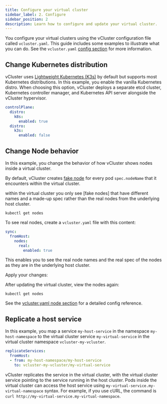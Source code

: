 ```yaml
---
title: Configure your virtual cluster
sidebar_label: 2. Configure
sidebar_position: 2
description: Learn how to configure and update your virtual cluster.
---
```




You configure your virtual clusters using the vCluster configuration file called `vcluster.yaml`. This guide includes some examples to illustrate what you can do. See the `vcluster.yaml` [config section](/vcluster-yaml/README.mdx) for more information.


## Change Kubernetes distribution

vCluster uses [Lightweight Kubernetes (K3s)](https://k3s.io/) by default but supports most Kubernetes distributions. In this example, you enable the vanilla Kubernetes distro. When choosing this option, vCluster deploys a separate etcd cluster, Kubernetes controller manager, and Kubernetes API server alongside the vCluster hypervisor.


```yaml
controlPlane:
  distro:
    k8s:
      enabled: true
  distro:
    k3s:
      enabled: false
```

<DeployChangesFrag/>


## Change Node behavior

In this example, you change the behavior of how vCluster shows nodes inside a virtual cluster.

By default, vCluster creates [fake node](/architecture/nodes.mdx) for every pod `spec.nodeName` that it encounters within the virtual cluster.

within the virtual cluster you only see [fake nodes] that have different names and a made-up spec rather than the real nodes from the underlying host cluster.

`kubectl get nodes`

To see real nodes, create a `vcluster.yaml` file with this content:

```yaml
sync:
  fromHost:
    nodes:
      real:
        enabled: true
```

This enables you to see the real node names and the real spec of the nodes as they are in the underlying host cluster.

Apply your changes:
<br/>

<DeployChangesFrag/>



After updating the virtual cluster, view the nodes again:

`kubectl get nodes`

See the [vcluster.yaml node section](/vcluster-yaml/sync/from-host/nodes.mdx) for a detailed config reference.


## Replicate a host service

In this example, you map a service `my-host-service` in the namespace `my-host-namespace` to the virtual cluster service `my-virtual-service` in the virtual cluster namespace `vcluster-my-vcluster`.

```yaml
replicateServices:
  fromHost:
  - from: my-host-namespace/my-host-service
    to: vcluster-my-vcluster/my-virtual-service
```

vCluster replicates the service in the virtual cluster, with the virtual cluster service pointing to the service running in the host cluster. Pods inside the virtual cluster can access the host service using `my-virtual-service.my-virtual-namespace` syntax. For example, if you use cURL, the command is `curl http://my-virtual-service.my-virtual-namespace`.


